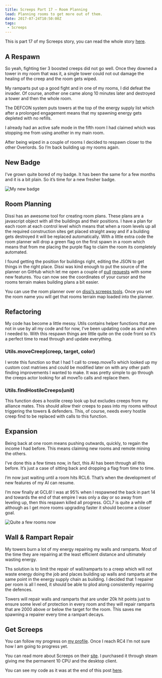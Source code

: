 ```yaml
---
title: Screeps Part 17 – Room Planning
lead: Planning rooms to get more out of them.
date: 2017-07-24T10:50:00Z
tags:
 - Screeps
---
```

This is part 17 of my Screeps story, you can read the whole story [here](/articles/screeps).

## A Respawn

So yeah, fighting tier 3 boosted creeps did not go well. Once they downed a tower in my room that was it, a single tower could not out damage the healing of the creep and the room gets wiped.

My ramparts put up a good fight and in one of my rooms, I did defeat the invader. Of course, another one came along 10 minutes later and destroyed a tower and then the whole room.

The DEFCON system puts towers at the top of the energy supply list which after a prolonged engagement means that my spawning energy gets depleted with no refills.

I already had an active safe mode in the fifth room I had claimed which was stopping me from using another in my main room.

After being wiped in a couple of rooms I decided to respawn closer to the other Overlords. So I’m back building up my rooms again.

## New Badge

I’ve grown quite bored of my badge. It has been the same for a few months and it is a bit plain. So it’s time for a new fresher badge.

![My new badge](./badge.png)

## Room Planning

Dissi has an awesome tool for creating room plans. These plans are a javascript object with all the buildings and their positions. I have a plan for each room at each control level which means that when a room levels up all the required construction sites get placed straight away and if a building gets destroyed it will be replaced automatically. With a little extra code the room planner will drop a green flag on the first spawn in a room which means that from me placing the purple flag to claim the room its completely automated.

I found getting the position for buildings right, editing the JSON to get things in the right place. Dissi was kind enough to put the source of the planner on GitHub which let me open a couple of [pull](https://github.com/ButAds/ScreepsBuildingPlanner/pull/1) [requests](https://github.com/ButAds/ScreepsBuildingPlanner/pull/2) with some new features. You can now see the coordinates of your cursor and the rooms terrain makes building plans a bit easier.

You can use the room planner over on [dissi’s screeps tools](http://screeps.dissi.me/buildingplanner/). Once you set the room name you will get that rooms terrain map loaded into the planner.

## Refactoring

My code has become a little messy. Utils contains helper functions that are not in use by all my code and for now, I’ve been updating code as and when I needed to. With this respawn things are little quite on the code front so it’s a perfect time to read through and update everything.

### Utils.moveCreep(creep, target, color)

I wrote this function so that I had 1 call to creep.moveTo which looked up my custom cost matrixes and could be modified later on with any other path finding improvements I wanted to make. It was pretty simple to go through the creeps actor looking for all moveTo calls and replace them.

### Utils.findHostileCreeps(unit)

This function does a hostile creep look up but excludes creeps from my alliance mates. This should allow their creeps to pass into my rooms without triggering the towers & defenders. This, of course, needs every hostile creep find to be replaced with calls to this function.

## Expansion

Being back at one room means pushing outwards, quickly, to regain the income I had before. This means claiming new rooms and remote mining the others.

I’ve done this a few times now, in fact, this AI has been through all this before. It’s just a case of sitting back and dropping a flag from time to time.

I’m now just waiting until a room hits RCL6. That’s when the development of new features of my AI can resume.

I’m now finally at GCL6! I was at 95% when I respawned the back in part 14 and towards the end of that empire I was only a day or so away from leveling up, then this respawn killed all progress. GCL7 is quite a while off although as I get more rooms upgrading faster it should become a closer goal.

![Quite a few rooms now](./cover.png)

## Wall & Rampart Repair

My towers burn a lot of my energy repairing my walls and ramparts. Most of the time they are repairing at the least efficient distance and ultimately wasting energy.

Ths solution is to limit the repair of wall/ramparts to a creep which will not waste energy doing the job and places building up walls and ramparts at the same point in the energy supply chain as building. I decided that 1 repairer per room is all I need, it should be able to plod along consistently repairing the defences.

Towers will repair walls and ramparts that are under 20k hit points just to ensure some level of protection in every room and they will repair ramparts that are 2000 above or below the target for the room. This saves me spawning a repairer every time a rampart decays.

## Get Screeps

You can follow my progress on [my profile](https://screeps.com/a/#!/profile/Arcath). Once I reach RC4 I’m not sure how I am going to progress yet.

You can read more about Screeps on their [site](https://screeps.com/). I purchased it through steam giving me the permanent 10 CPU and the desktop client.

You can see my code as it was at the end of this post [here](https://github.com/Arcath/screeps-code/tree/6c3edfa86f94fbb2ffa94b335c5564b777e00332).

